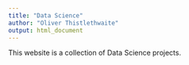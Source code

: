```yaml
---
title: "Data Science"
author: "Oliver Thistlethwaite"
output: html_document
---
```


This website is a collection of Data Science projects.
